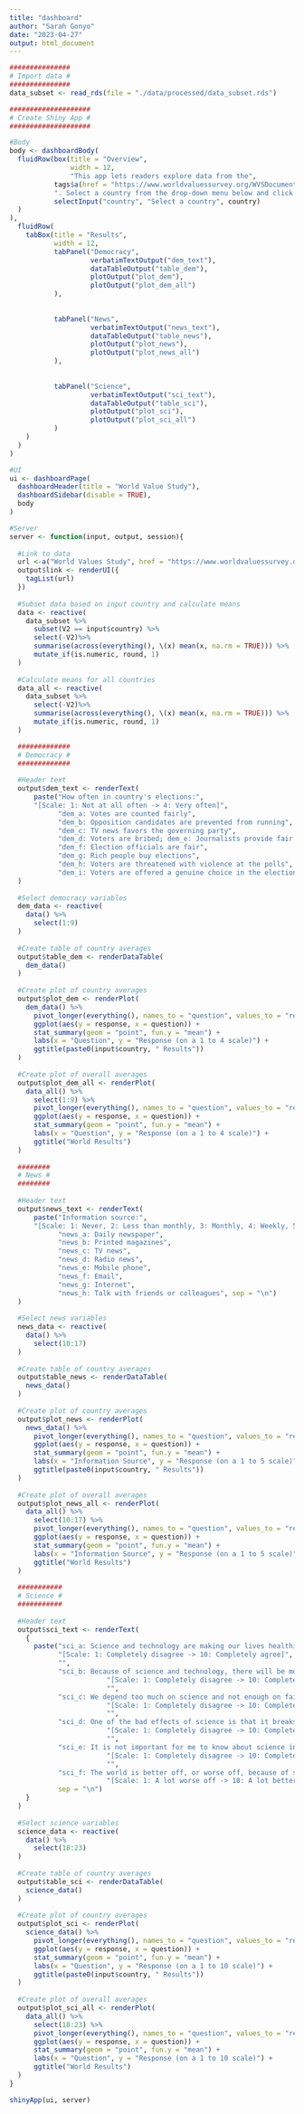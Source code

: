 ---
title: "dashboard"
author: "Sarah Gonyo"
date: "2023-04-27"
output: html_document
---

```{r}
###############
# Import data #
###############
data_subset <- read_rds(file = "./data/processed/data_subset.rds")

####################
# Create Shiny App #
####################

#Body
body <- dashboardBody(
  fluidRow(box(title = "Overview",
               width = 12,
               "This app lets readers explore data from the",
           tags$a(href = "https://www.worldvaluessurvey.org/WVSDocumentationWV6.jsp", "World Value Study (WVS)"),
           ". Select a country from the drop-down menu below and click between the tabs to explore the attitudes related to democracy, news consumption, and attitudes related to science. The averages for the selected country are provided in a table and a graph, and the averages for the entire WVS sample are provided in a graph, as well.",
           selectInput("country", "Select a country", country)
  )
),
  fluidRow(
    tabBox(title = "Results",
           width = 12,
           tabPanel("Democracy", 
                    verbatimTextOutput("dem_text"),
                    dataTableOutput("table_dem"),
                    plotOutput("plot_dem"),
                    plotOutput("plot_dem_all")
           ),
           
           
           tabPanel("News", 
                    verbatimTextOutput("news_text"),
                    dataTableOutput("table_news"),
                    plotOutput("plot_news"),
                    plotOutput("plot_news_all")
           ),
           
           
           tabPanel("Science", 
                    verbatimTextOutput("sci_text"),
                    dataTableOutput("table_sci"),
                    plotOutput("plot_sci"),
                    plotOutput("plot_sci_all")
           )
    )
  )
)

#UI
ui <- dashboardPage(
  dashboardHeader(title = "World Value Study"),
  dashboardSidebar(disable = TRUE),
  body
)

#Server
server <- function(input, output, session){
  
  #Link to data
  url <-a("World Values Study", href = "https://www.worldvaluessurvey.org/WVSDocumentationWV6.jsp")
  output$link <- renderUI({
    tagList(url)
  })
  
  #Subset data based on input country and calculate means
  data <- reactive(
    data_subset %>%
      subset(V2 == input$country) %>%
      select(-V2)%>%
      summarise(across(everything(), \(x) mean(x, na.rm = TRUE))) %>%
      mutate_if(is.numeric, round, 1)
  )
  
  #Calculate means for all countries
  data_all <- reactive(
    data_subset %>%
      select(-V2)%>%
      summarise(across(everything(), \(x) mean(x, na.rm = TRUE))) %>%
      mutate_if(is.numeric, round, 1)
  )

  #############
  # Democracy #
  #############
  
  #Header text
  output$dem_text <- renderText(
      paste("How often in country's elections:",
      "[Scale: 1: Not at all often -> 4: Very often]",
            "dem_a: Votes are counted fairly", 
            "dem_b: Opposition candidates are prevented from running",
            "dem_c: TV news favors the governing party",
            "dem_d: Voters are bribed; dem_e: Journalists provide fair coverage of elections",
            "dem_f: Election officials are fair",
            "dem_g: Rich people buy elections",
            "dem_h: Voters are threatened with violence at the polls",
            "dem_i: Voters are offered a genuine choice in the elections", sep = "\n")
  )
  
  #Select democracy variables
  dem_data <- reactive(
    data() %>%
      select(1:9)
  )
  
  #Create table of country averages
  output$table_dem <- renderDataTable(
    dem_data()
  )
  
  #Create plot of country averages
  output$plot_dem <- renderPlot(
    dem_data() %>%
      pivot_longer(everything(), names_to = "question", values_to = "response") %>%
      ggplot(aes(y = response, x = question)) +
      stat_summary(geom = "point", fun.y = "mean") + 
      labs(x = "Question", y = "Response (on a 1 to 4 scale)") + 
      ggtitle(paste0(input$country, " Results")) 
  )
  
  #Create plot of overall averages
  output$plot_dem_all <- renderPlot(
    data_all() %>%
      select(1:9) %>%
      pivot_longer(everything(), names_to = "question", values_to = "response") %>%
      ggplot(aes(y = response, x = question)) +
      stat_summary(geom = "point", fun.y = "mean") + 
      labs(x = "Question", y = "Response (on a 1 to 4 scale)") + 
      ggtitle("World Results")
  )
  
  ########
  # News #
  ########
  
  #Header text
  output$news_text <- renderText(
      paste("Information source:",
      "[Scale: 1: Never, 2: Less than monthly, 3: Monthly, 4: Weekly, 5: Daily]",
            "news_a: Daily newspaper", 
            "news_b: Printed magazines",
            "news_c: TV news",
            "news_d: Radio news",
            "news_e: Mobile phone",
            "news_f: Email",
            "news_g: Internet",
            "news_h: Talk with friends or colleagues", sep = "\n")
  )
  
  #Select news variables
  news_data <- reactive(
    data() %>%
      select(10:17)
  )
  
  #Create table of country averages
  output$table_news <- renderDataTable(
    news_data()
  )
  
  #Create plot of country averages
  output$plot_news <- renderPlot(
    news_data() %>%
      pivot_longer(everything(), names_to = "question", values_to = "response") %>%
      ggplot(aes(y = response, x = question)) +
      stat_summary(geom = "point", fun.y = "mean") + 
      labs(x = "Information Source", y = "Response (on a 1 to 5 scale)") + 
      ggtitle(paste0(input$country, " Results")) 
  )
  
  #Create plot of overall averages
  output$plot_news_all <- renderPlot(
    data_all() %>%
      select(10:17) %>%
      pivot_longer(everything(), names_to = "question", values_to = "response") %>%
      ggplot(aes(y = response, x = question)) +
      stat_summary(geom = "point", fun.y = "mean") + 
      labs(x = "Information Source", y = "Response (on a 1 to 5 scale)") + 
      ggtitle("World Results")
  )
  
  ###########
  # Science #
  ###########
  
  #Header text
  output$sci_text <- renderText(
    {
      paste("sci_a: Science and technology are making our lives healthier, easier, and more comfortable",
            "[Scale: 1: Completely disagree -> 10: Completely agree]",
            "",
            "sci_b: Because of science and technology, there will be more opportunities for the next generation",
                        "[Scale: 1: Completely disagree -> 10: Completely agree]",
                        "",
            "sci_c: We depend too much on science and not enough on faith",
                        "[Scale: 1: Completely disagree -> 10: Completely agree]",
                        "",
            "sci_d: One of the bad effects of science is that it breaks down people’s ideas of right and wrong",
                        "[Scale: 1: Completely disagree -> 10: Completely agree]",
                        "",
            "sci_e: It is not important for me to know about science in my daily life",
                        "[Scale: 1: Completely disagree -> 10: Completely agree]",
                        "",
            "sci_f: The world is better off, or worse off, because of science and technology",
                        "[Scale: 1: A lot worse off -> 10: A lot better off]",
            sep = "\n")
    }
  )
  
  #Select science variables
  science_data <- reactive(
    data() %>%
      select(18:23)
  )
  
  #Create table of country averages
  output$table_sci <- renderDataTable(
    science_data() 
  )
  
  #Create plot of country averages
  output$plot_sci <- renderPlot(
    science_data() %>%
      pivot_longer(everything(), names_to = "question", values_to = "response") %>%
      ggplot(aes(y = response, x = question)) +
      stat_summary(geom = "point", fun.y = "mean") + 
      labs(x = "Question", y = "Response (on a 1 to 10 scale)") + 
      ggtitle(paste0(input$country, " Results")) 
  )
  
  #Create plot of overall averages
  output$plot_sci_all <- renderPlot(
    data_all() %>%
      select(18:23) %>%
      pivot_longer(everything(), names_to = "question", values_to = "response") %>%
      ggplot(aes(y = response, x = question)) +
      stat_summary(geom = "point", fun.y = "mean") + 
      labs(x = "Question", y = "Response (on a 1 to 10 scale)") + 
      ggtitle("World Results") 
  )
}

shinyApp(ui, server)

```
